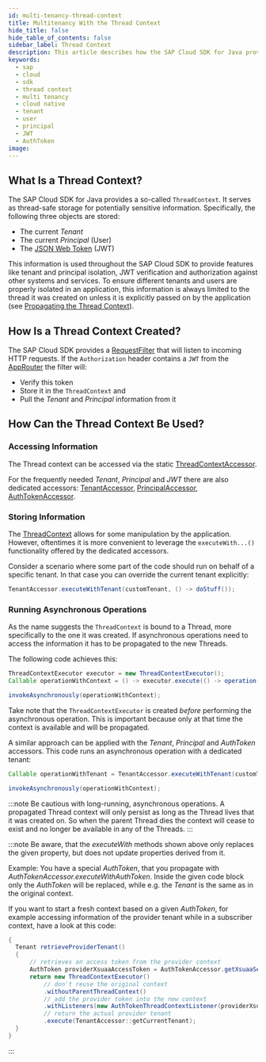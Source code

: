```yaml
---
id: multi-tenancy-thread-context
title: Multitenancy With the Thread Context
hide_title: false
hide_table_of_contents: false
sidebar_label: Thread Context
description: This article describes how the SAP Cloud SDK for Java provides an application context that is stored in a thread-safe manner and enables cloud-native features to be used out of the box.
keywords:
  - sap
  - cloud
  - sdk
  - thread context
  - multi tenancy
  - cloud native
  - tenant
  - user
  - principal
  - JWT
  - AuthToken
image:
---
```


## What Is a Thread Context?

The SAP Cloud SDK for Java provides a so-called `ThreadContext`.
It serves as thread-safe storage for potentially sensitive information.
Specifically, the following three objects are stored:

- The current _Tenant_
- The current _Principal_ (User)
- The [JSON Web Token](https://jwt.io) (JWT)

This information is used throughout the SAP Cloud SDK to provide features like tenant and principal isolation, JWT verification and authorization against other systems and services.
To ensure different tenants and users are properly isolated in an application, this information is always limited to the thread it was created on unless it is explicitly passed on by the application (see [Propagating the Thread Context](#running-asynchronous-operations)).

## How Is a Thread Context Created?

The SAP Cloud SDK provides a [RequestFilter](https://help.sap.com/doc/b579bf8578954412aea2b458e8452201/1.0/en-US/com/sap/cloud/sdk/cloudplatform/servlet/RequestAccessorFilter.html) that will listen to incoming HTTP requests.
If the `Authorization` header contains a `JWT` from the [AppRouter](https://blogs.sap.com/2020/04/03/sap-application-router/) the filter will:

- Verify this token
- Store it in the `ThreadContext` and
- Pull the _Tenant_ and _Principal_ information from it

## How Can the Thread Context Be Used?

### Accessing Information

The Thread context can be accessed via the static [ThreadContextAccessor](https://help.sap.com/doc/b579bf8578954412aea2b458e8452201/1.0/en-US/com/sap/cloud/sdk/cloudplatform/thread/ThreadContextAccessor.html).

For the frequently needed _Tenant_, _Principal_ and _JWT_ there are also dedicated accessors: [TenantAccessor](https://help.sap.com/doc/b579bf8578954412aea2b458e8452201/1.0/en-US/com/sap/cloud/sdk/cloudplatform/tenant/TenantAccessor.html), [PrincipalAccessor](https://help.sap.com/doc/b579bf8578954412aea2b458e8452201/1.0/en-US/com/sap/cloud/sdk/cloudplatform/security/principal/PrincipalAccessor.html), [AuthTokenAccessor](https://help.sap.com/doc/b579bf8578954412aea2b458e8452201/1.0/en-US/com/sap/cloud/sdk/cloudplatform/security/AuthTokenAccessor.html).

### Storing Information

The [ThreadContext](https://help.sap.com/doc/b579bf8578954412aea2b458e8452201/1.0/en-US/com/sap/cloud/sdk/cloudplatform/thread/ThreadContext.html) allows for some manipulation by the application.
However, oftentimes it is more convenient to leverage the `executeWith...()` functionality offered by the dedicated accessors.

Consider a scenario where some part of the code should run on behalf of a specific tenant.
In that case you can override the current tenant explicitly:

```java
TenantAccessor.executeWithTenant(customTenant, () -> doStuff());
```

### Running Asynchronous Operations

As the name suggests the `ThreadContext` is bound to a Thread, more specifically to the one it was created.
If asynchronous operations need to access the information it has to be propagated to the new Threads.

The following code achieves this:

```java
ThreadContextExecutor executor = new ThreadContextExecutor();
Callable operationWithContext = () -> executor.execute(() -> operation());

invokeAsynchronously(operationWithContext);
```

Take note that the `ThreadContextExecutor` is created _before_ performing the asynchronous operation.
This is important because only at that time the context is available and will be propagated.

A similar approach can be applied with the _Tenant_, _Principal_ and _AuthToken_ accessors.
This code runs an asynchronous operation with a dedicated tenant:

```java
Callable operationWithTenant = TenantAccessor.executeWithTenant(customTenant, () -> operation());

invokeAsynchronously(operationWithContext);
```

:::note
Be cautious with long-running, asynchronous operations.
A propagated Thread context will only persist as long as the Thread lives that it was created on.
So when the parent Thread dies the context will cease to exist and no longer be available in any of the Threads.
:::

:::note
Be aware, that the _executeWith_ methods shown above only replaces the given property, but does not update properties derived from it.

Example: You have a special _AuthToken_, that you propagate with _AuthTokenAccessor.executeWithAuthToken_.
Inside the given code block only the _AuthToken_ will be replaced, while e.g. the _Tenant_ is the same as in the original context.

If you want to start a fresh context based on a given _AuthToken_, for example accessing information of the provider tenant while in a subscriber context, have a look at this code:

```java
{
  Tenant retrieveProviderTenant()
  {
      // retrieves an access token from the provider context
      AuthToken providerXsuaaAccessToken = AuthTokenAccessor.getXsuaaServiceToken();
      return new ThreadContextExecutor()
          // don't reuse the original context
          .withoutParentThreadContext()
          // add the provider token into the new context
          .withListeners(new AuthTokenThreadContextListener(providerXsuaaAccessToken))
          // return the actual provider tenant
          .execute(TenantAccessor::getCurrentTenant);
  }
}
```

:::
